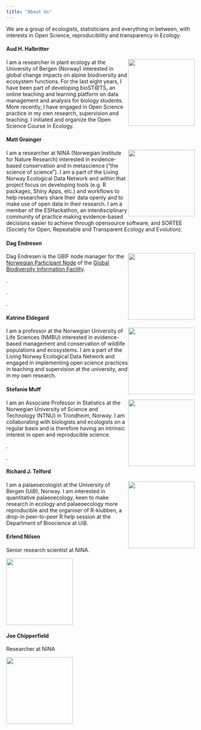 ```yaml
---
title: "About Us"
---
```


We are a group of ecologists, statisticians and everything in between, with interests in Open Science, reproducibility and transparency in Ecology.

#### Aud H. Halbritter

![](images/aud.jpg){fig-align="right" style="float: right;" width="178"}

I am a researcher in plant ecology at the University of Bergen (Norway) interested in global change impacts on alpine biodiversity and ecosystem functions. For the last eight years, I have been part of developing bioST\@TS, an online teaching and learning platform on data management and analysis for biology students. More recently, I have engaged in Open Science practice in my own research, supervision and teaching. I initiated and organize the Open Science Course in Ecology.

#### Matt Grainger

![](images/Matt.jpeg){fig-align="left" style="float: right;" width="178"}

I am a researcher at NINA (Norwegian Institute for Nature Research) interested in evidence-based conservation and in metascience ("the science of science"). I am a part of the Living Norway Ecological Data Network and within that project focus on developing tools (e.g. R packages, Shiny Apps, etc.) and workflows to help researchers share their data openly and to make use of open data in their research. I am a member of the ESHackathon, an interdisciplinary community of practice making evidence-based decisions easier to achieve through opensource software, and SORTEE (Society for Open, Repeatable and Transparent Ecology and Evolution).

#### Dag Endresen

![](images/DagEndresen.png){style="float: right;" fig-align="right" width="178"}

Dag Endresen is the GBIF node manager for the [Norwegian Participant Node](https://www.gbif.no/) of the [Global Biodiversity Information Facility](https://www.gbif.org/).

.

.

.

#### Katrine Eldegard

![](images/Eldegard.jpg){style="float: right;" fig-align="left" width="178"}

I am a professor at the Norwegian University of Life Sciences (NMBU) interested in evidence-based management and conservation of wildlife populations and ecosystems. I am a part of the Living Norway Ecological Data Network and engaged in implementing open science practices in teaching and supervision at the university, and in my own research.

#### Stefanie Muff

![](images/steffi.jpg){style="float: right;" fig-align="right" width="178"}

I am an Associate Professor in Statistics at the Norwegian University of Science and Technology (NTNU) in Trondheim, Norway. I am collaborating with biologists and ecologists on a regular basis and is therefore having an intrinsic interest in open and reproducible science.

.

.

#### Richard J. Telford

![](images/richard_hat_0.jpg){style="float: right;" fig-align="left" width="178"}

I am a palaeoecologist at the University of Bergen (UiB), Norway. I am interested in quantitative palaeoecology, keen to make research in ecology and palaeoecology more reproducible and the organiser of R-klubben, a drop-in peer-to-peer R help session at the Department of Bioscience at UiB.

#### Erlend Nilsen

Senior research scientist at NINA.

![](images/12833.jpg){width="178"}

#### Joe Chipperfield

Researcher at NINA

![](images/joe.jpeg){width="178"}
